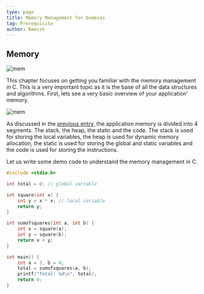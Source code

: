 ```yaml
---
type: page
title: Memory Management for Dummies
tag: Prerequisite
author: Namish
---
```


## Memory

![mem](https://raw.githubusercontent.com/cat-milk/Anime-Girls-Holding-Programming-Books/master/C/Ai_Hayasaka_Shinomiya_Kaguya_C_Programming_Language.png)

This chapter focuses on getting you familiar with the memory management in C. This is a very important topic as it is the base of all the data structures and algorithms. First, lets see a very basic overview of your application' memory.

![mem](/memory/memory.png)

As discussed in the [previous entry](/pre/pointers), the application memory is divided into 4 segments. The stack, the heap, the static and the code. The stack is used for storing the local variables, the heap is used for dynamic memory allocation, the static is used for storing the global and static variables and the code is used for storing the instructions.

Let us write some demo code to understand the memory management in C.

```c
#include <stdio.h>

int total = 0; // global variable

int square(int x) {
    int y = x * x; // local variable
    return y;
}

int sumofsquares(int a, int b) {
    int x = square(a);
    int y = square(b);
    return x + y;
}

int main() {
    int a = 3, b = 4;
    total = sumofsquares(a, b);
    printf("Total: %d\n", total);
    return 0;
}
```
